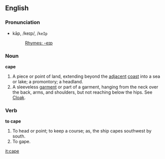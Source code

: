 ==English==
===Pronunciation===
*kāp, /keɪp/, /<tt>keIp</tt>
*:[[Rhymes:English:-eɪp|Rhymes: -eɪp]]

===Noun===

'''cape'''

#A piece or point of land, extending beyond the [[adjacent]] [[coast]] into a sea or lake; a promontory; a headland.
#A sleeveless [[garment]] or part of a garment, hanging from the neck over the back, arms, and shoulders, but not reaching below the hips. See [[Cloak]].

===Verb===

'''to cape'''

#To head or point; to keep a course; as, the ship capes southwest by south.
#To gape.

[[it:cape]]